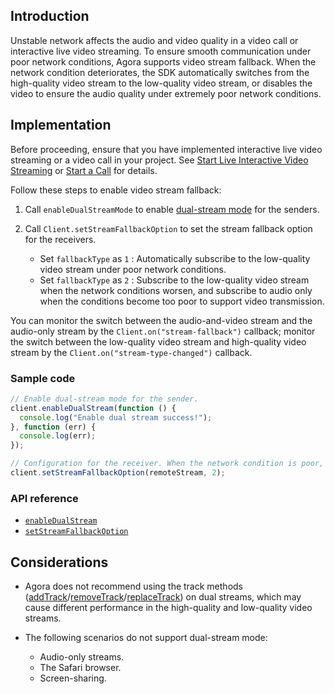 <PlatformWrapper platform="web">

## Introduction

Unstable network affects the audio and video quality in a video call or interactive live video streaming. To ensure smooth communication under poor network conditions, Agora supports video stream fallback. When the network condition deteriorates, the SDK automatically switches from the high-quality video stream to the low-quality video stream, or disables the video to ensure the audio quality under extremely poor network conditions.


## Implementation

Before proceeding, ensure that you have implemented interactive live video streaming or a video call in your project. See [Start Live Interactive Video Streaming](../quickstart-guide/start-video-streaming) or [Start a Call](/3.x/video-calling/quickstart-guide/get-started-sdk) for details.

Follow these steps to enable video stream fallback:

1. Call `enableDualStreamMode` to enable [dual-stream mode](../reference/glossary#dual-stream-mode) for the senders.

2. Call `Client.setStreamFallbackOption` to set the stream fallback option for the receivers.
	- Set `fallbackType` as `1` : Automatically subscribe to the low-quality video stream under poor network conditions.
	- Set `fallbackType` as `2` : Subscribe to the low-quality video stream when the network conditions worsen, and subscribe to audio only when the conditions become too poor to support video transmission.


You can monitor the switch between the audio-and-video stream and the audio-only stream by the `Client.on("stream-fallback")` callback; monitor the switch between the low-quality video stream and high-quality video stream by the `Client.on("stream-type-changed")` callback.

### Sample code

```javascript
// Enable dual-stream mode for the sender.
client.enableDualStream(function () {
  console.log("Enable dual stream success!");
}, function (err) {
  console.log(err);
});

// Configuration for the receiver. When the network condition is poor, receive audio only.
client.setStreamFallbackOption(remoteStream, 2);
```

### API reference

- [`enableDualStream`](https://api-ref.agora.io/en/video-sdk/web/3.x/interfaces/agorartc.client.html#enabledualstream)
- [`setStreamFallbackOption`](https://api-ref.agora.io/en/video-sdk/web/3.x/interfaces/agorartc.client.html#setstreamfallbackoption)

## Considerations

- Agora does not recommend using the track methods ([addTrack](https://api-ref.agora.io/en/video-sdk/web/3.x/interfaces/agorartc.stream.html#addtrack)/[removeTrack](https://api-ref.agora.io/en/video-sdk/web/3.x/interfaces/agorartc.stream.html#removetrack)/[replaceTrack](https://api-ref.agora.io/en/video-sdk/web/3.x/interfaces/agorartc.stream.html#replacetrack)) on dual streams, which may cause different performance in the high-quality and low-quality video streams.

- The following scenarios do not support dual-stream mode:
  - Audio-only streams.
  - The Safari browser.
  - Screen-sharing.

</PlatformWrapper>